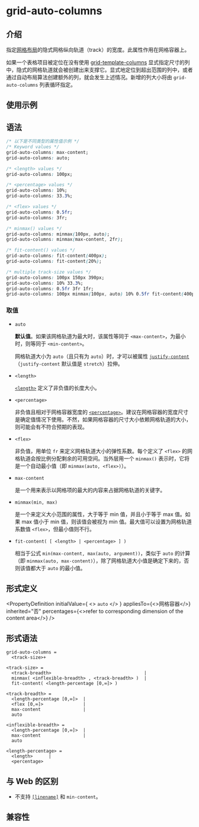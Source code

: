 # grid-auto-columns

## 介绍

指定[网格布局](/guide/ui/layout/grid-layout.mdx)的隐式网格纵向轨道（track）的宽度。此属性作用在网格容器上。

如果一个表格项目被定位在没有使用 [grid-template-columns](./grid-template-columns) 显式指定尺寸的列中，隐式的网格轨道就会被创建出来支撑它。显式地定位到超出范围的列中，或者通过自动布局算法创建额外的列，就会发生上述情况。新增的列大小将由 `grid-auto-columns` 列表循环指定。

## 使用示例


<Go
  example="css-api"
  defaultFile="src/grid-auto-columns/App.tsx"
  img="https://lf-lynx.tiktok-cdns.com/obj/lynx-artifacts-oss-sg/lynx-website/assets/doc/css/grid-auto-columns.png"
  defaultEntryFile="dist/grid-auto-columns.lynx.bundle"
  entry="src/grid-auto-columns"
/>

## 语法

```css
/* 以下是不同类型的属性值示例 */
/* Keyword values */
grid-auto-columns: max-content;
grid-auto-columns: auto;

/* <length> values */
grid-auto-columns: 100px;

/* <percentage> values */
grid-auto-columns: 10%;
grid-auto-columns: 33.3%;

/* <flex> values */
grid-auto-columns: 0.5fr;
grid-auto-columns: 3fr;

/* minmax() values */
grid-auto-columns: minmax(100px, auto);
grid-auto-columns: minmax(max-content, 2fr);

/* fit-content() values */
grid-auto-columns: fit-content(400px);
grid-auto-columns: fit-content(20%);

/* multiple track-size values */
grid-auto-columns: 100px 150px 390px;
grid-auto-columns: 10% 33.3%;
grid-auto-columns: 0.5fr 3fr 1fr;
grid-auto-columns: 100px minmax(100px, auto) 10% 0.5fr fit-content(400px);
```

### 取值

- `auto`

  **默认值**。如果该网格轨道为最大时，该属性等同于 `<max-content>`，为最小时，则等同于 `<min-content>`。

  网格轨道大小为 `auto`（且只有为 `auto`）时，才可以被属性 [`justify-content`](./justify-content.mdx)（`justify-content` 默认值是 `stretch`）拉伸。

- `<length>`

  [`<length>`](/api/css/data-type/length.mdx) 定义了非负值的长度大小。

- `<percentage>`

  非负值且相对于网格容器宽度的 [`<percentage>`](/api/css/data-type/percentage.mdx)。建议在网格容器的宽度尺寸是确定值情况下使用。不然，如果网格容器的尺寸大小依赖网格轨道的大小，则可能会有不符合预期的表现。

- `<flex>`

  非负值，用单位 `fr` 来定义网格轨道大小的弹性系数。每个定义了 `<flex>` 的网格轨道会按比例分配剩余的可用空间。当外层用一个 `minmax()` 表示时，它将是一个自动最小值（即 `minmax(auto, <flex>)`）。

- `max-content`

  是一个用来表示以网格项的最大的内容来占据网格轨道的关键字。

- `minmax(min, max)`

  是一个来定义大小范围的属性，大于等于 min 值，并且小于等于 max 值。如果 max 值小于 min 值，则该值会被视为 min 值。最大值可以设置为网格轨道系数值 `<flex>`，但最小值则不行。

- `fit-content( [ <length> | <percentage> ] )`

  相当于公式 `min(max-content, max(auto, argument))`，类似于 `auto` 的计算（即 `minmax(auto, max-content)`），除了网格轨道大小值是确定下来的，否则该值都大于 `auto` 的最小值。

## 形式定义


<PropertyDefinition
  initialValue={
    <>
      <code>auto</code>
    </>
  }
  appliesTo={<>网格容器</>}
  inherited="否"
  percentages={<>refer to corresponding dimension of the content area</>}
/>

## 形式语法

```
grid-auto-columns =
  <track-size>+

<track-size> =
  <track-breadth>                                   |
  minmax( <inflexible-breadth> , <track-breadth> )  |
  fit-content( <length-percentage [0,∞]> )

<track-breadth> =
  <length-percentage [0,∞]>  |
  <flex [0,∞]>               |
  max-content                |
  auto

<inflexible-breadth> =
  <length-percentage [0,∞]>  |
  max-content                |
  auto

<length-percentage> =
  <length>      |
  <percentage>
```

## 与 Web 的区别

- 不支持 [`[linename]`](https://developer.mozilla.org/zh-CN/docs/Web/CSS/CSS_grid_layout/Grid_layout_using_named_grid_lines) 和 `min-content`。

## 兼容性


<LegacyCompatTable metadata="css/properties/grid-auto-columns" />

